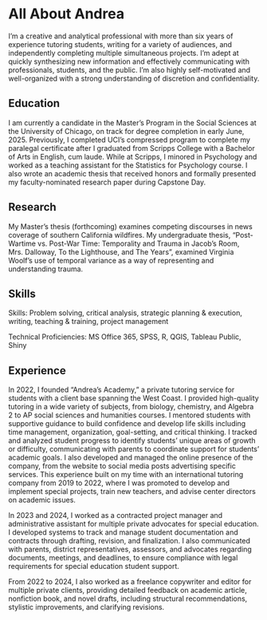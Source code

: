 # All About Andrea
I'm a creative and analytical professional with more than six years of experience tutoring students, writing for a variety of audiences, and independently completing multiple simultaneous projects. I'm adept at quickly synthesizing new information and effectively communicating with professionals, students, and the public. I'm also highly self-motivated and well-organized with a strong understanding of discretion and confidentiality.


## Education
I am currently a candidate in the Master's Program in the Social Sciences at the University of Chicago, on track for degree completion in early June, 2025. Previously, I completed UCI's compressed program to complete my paralegal certificate after I graduated from Scripps College with a Bachelor of Arts in English, cum laude. While at Scripps, I minored in Psychology and worked as a teaching assistant for the Statistics for Psychology course. I also wrote an academic thesis that received honors and formally presented my faculty-nominated research paper during Capstone Day.


## Research
My Master's thesis (forthcoming) examines competing discourses in news coverage of southern California wildfires. My undergraduate thesis, “Post-Wartime vs. Post-War Time: Temporality and Trauma in Jacob’s Room, Mrs. Dalloway, To the Lighthouse, and The Years”, examined Virginia Woolf's use of temporal variance as a way of representing and understanding trauma.


## Skills
Skills: Problem solving, critical analysis, strategic planning & execution, writing, teaching & training, project management

Technical Proficiencies: MS Office 365, SPSS, R, QGIS, Tableau Public, Shiny


## Experience
In 2022, I founded "Andrea's Academy," a private tutoring service for students with a client base spanning the West Coast. I provided high-quality tutoring in a wide variety of subjects, from biology, chemistry, and Algebra 2 to AP social sciences and humanities courses. I mentored students with supportive guidance to build confidence and develop life skills including time management, organization, goal-setting, and critical thinking. I tracked and analyzed student progress to identify students' unique areas of growth or difficulty, communicating with parents to coordinate support for students' academic goals. I also developed and managed the online presence of the company, from the website to social media posts advertising specific services. This experience built on my time with an international tutoring company from 2019 to 2022, where I was promoted to develop and implement special projects, train new teachers, and advise center directors on academic issues.

In 2023 and 2024, I worked as a contracted project manager and administrative assistant for multiple private advocates for special education. I developed systems to track and manage student documentation and contracts through drafting, revision, and finalization. I also communicated with parents, district representatives, assessors, and advocates regarding documents, meetings, and deadlines, to ensure compliance with legal requirements for special education student support.

From 2022 to 2024, I also worked as a freelance copywriter and editor for multiple private clients, providing detailed feedback on academic article, nonfiction book, and novel drafts, including structural recommendations, stylistic improvements, and clarifying revisions.